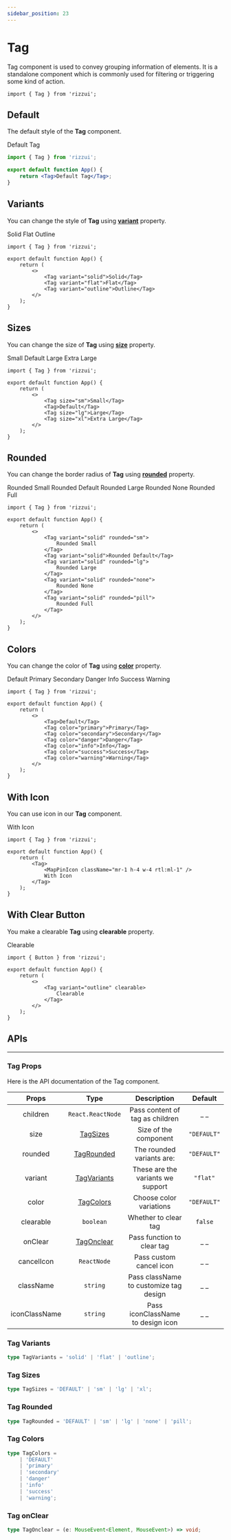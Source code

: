 ```yaml
---
sidebar_position: 23
---
```



# Tag

Tag component is used to convey grouping information of elements. It is a standalone component which is commonly used for filtering or triggering some kind of action.

```tsx
import { Tag } from 'rizzui';
```

<div className="mb-20 md:mb-28" />

## Default

The default style of the **Tag** component.

<Paper>
	<Tag>Default Tag</Tag>
</Paper>

```jsx
import { Tag } from 'rizzui';

export default function App() {
	return <Tag>Default Tag</Tag>;
}
```

<div className="mb-16" />

## Variants

You can change the style of **Tag** using [**variant**](#tag-variants) property.

<Paper className="flex-row justify-around gap-4">
	<Tag variant="solid">Solid</Tag>
	<Tag variant="flat">Flat</Tag>
	<Tag variant="outline">Outline</Tag>
</Paper>

```tsx
import { Tag } from 'rizzui';

export default function App() {
	return (
		<>
			<Tag variant="solid">Solid</Tag>
			<Tag variant="flat">Flat</Tag>
			<Tag variant="outline">Outline</Tag>
		</>
	);
}
```

<div className="mb-16" />

## Sizes

You can change the size of **Tag** using [**size**](#tag-sizes) property.

<Paper className="flex-row flex-wrap justify-around gap-4">
	<Tag size="sm">Small</Tag>
	<Tag>Default</Tag>
	<Tag size="lg">Large</Tag>
	<Tag size="xl">Extra Large</Tag>
</Paper>

```tsx
import { Tag } from 'rizzui';

export default function App() {
	return (
		<>
			<Tag size="sm">Small</Tag>
			<Tag>Default</Tag>
			<Tag size="lg">Large</Tag>
			<Tag size="xl">Extra Large</Tag>
		</>
	);
}
```

<div className="mb-16" />

## Rounded

You can change the border radius of **Tag** using [**rounded**](#tag-rounded) property.

<Paper className="flex-row flex-wrap justify-around gap-4">
	<Tag variant="solid" rounded="sm">
		Rounded Small
	</Tag>
	<Tag variant="solid">Rounded Default</Tag>
	<Tag variant="solid" rounded="lg">
		Rounded Large
	</Tag>
	<Tag variant="solid" rounded="none">
		Rounded None
	</Tag>
	<Tag variant="solid" rounded="pill">
		Rounded Full
	</Tag>
</Paper>

```tsx
import { Tag } from 'rizzui';

export default function App() {
	return (
		<>
			<Tag variant="solid" rounded="sm">
				Rounded Small
			</Tag>
			<Tag variant="solid">Rounded Default</Tag>
			<Tag variant="solid" rounded="lg">
				Rounded Large
			</Tag>
			<Tag variant="solid" rounded="none">
				Rounded None
			</Tag>
			<Tag variant="solid" rounded="pill">
				Rounded Full
			</Tag>
		</>
	);
}
```

<div className="mb-16" />

## Colors

You can change the color of **Tag** using [**color**](#tag-colors) property.

<Paper className="flex-row flex-wrap justify-around gap-4">
	<Tag>Default</Tag>
	<Tag color="primary">Primary</Tag>
	<Tag color="secondary">Secondary</Tag>
	<Tag color="danger">Danger</Tag>
	<Tag color="info">Info</Tag>
	<Tag color="success">Success</Tag>
	<Tag color="warning">Warning</Tag>
</Paper>

```tsx
import { Tag } from 'rizzui';

export default function App() {
	return (
		<>
			<Tag>Default</Tag>
			<Tag color="primary">Primary</Tag>
			<Tag color="secondary">Secondary</Tag>
			<Tag color="danger">Danger</Tag>
			<Tag color="info">Info</Tag>
			<Tag color="success">Success</Tag>
			<Tag color="warning">Warning</Tag>
		</>
	);
}
```

<div className="mb-16" />

## With Icon

You can use icon in our **Tag** component.

<Paper>
	<Tag>
		<MapPinIcon className="mr-1 h-4 w-4 rtl:ml-1" />
		With Icon
	</Tag>
</Paper>

```tsx
import { Tag } from 'rizzui';

export default function App() {
	return (
		<Tag>
			<MapPinIcon className="mr-1 h-4 w-4 rtl:ml-1" />
			With Icon
		</Tag>
	);
}
```

<div className="mb-16" />

## With Clear Button

You make a clearable **Tag** using **clearable** property.

<Paper>
	<Tag variant="outline" clearable>
		Clearable
	</Tag>
</Paper>

```tsx
import { Button } from 'rizzui';

export default function App() {
	return (
		<>
			<Tag variant="outline" clearable>
				Clearable
			</Tag>
		</>
	);
}
```

<div className="mb-20" />

## APIs

<hr />

<div className="mb-10" />

### Tag Props

Here is the API documentation of the Tag component.

<div className="overflow-x-auto">

|     Props     |             Type             |              Description               |   Default   |
| :-----------: | :--------------------------: | :------------------------------------: | :---------: |
|   children    |      `React.ReactNode`       |    Pass content of tag as children     |    \_ \_    |
|     size      |    [TagSizes](#tag-sizes)    |         Size of the component          | `"DEFAULT"` |
|    rounded    |  [TagRounded](#tag-rounded)  |       The rounded variants are:        | `"DEFAULT"` |
|    variant    | [TagVariants](#tag-variants) |   These are the variants we support    |  `"flat"`   |
|     color     |   [TagColors](#tag-colors)   |        Choose color variations         | `"DEFAULT"` |
|   clearable   |          `boolean`           |          Whether to clear tag          |   `false`   |
|    onClear    |  [TagOnclear](#tag-onclear)  |       Pass function to clear tag       |    \_ \_    |
|  cancelIcon   |         `ReactNode`          |        Pass custom cancel icon         |    \_ \_    |
|   className   |           `string`           | Pass className to customize tag design |    \_ \_    |
| iconClassName |           `string`           |   Pass iconClassName to design icon    |    \_ \_    |

</div>

<div className="mb-10" />

### Tag Variants

```ts
type TagVariants = 'solid' | 'flat' | 'outline';
```

<div className="mb-10" />

### Tag Sizes

```ts
type TagSizes = 'DEFAULT' | 'sm' | 'lg' | 'xl';
```

<div className="mb-10" />

### Tag Rounded

```ts
type TagRounded = 'DEFAULT' | 'sm' | 'lg' | 'none' | 'pill';
```

<div className="mb-10" />

### Tag Colors

```ts
type TagColors =
	| 'DEFAULT'
	| 'primary'
	| 'secondary'
	| 'danger'
	| 'info'
	| 'success'
	| 'warning';
```

<div className="mb-10" />

### Tag onClear

```ts
type TagOnclear = (e: MouseEvent<Element, MouseEvent>) => void;
```
